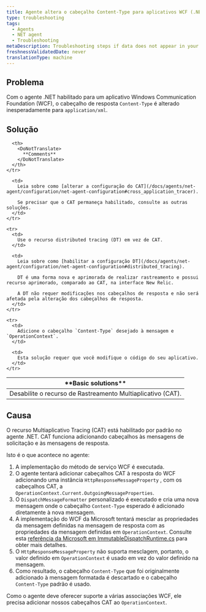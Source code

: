 ```yaml
---
title: Agente altera o cabeçalho Content-Type para aplicativos WCF (.NET)
type: troubleshooting
tags:
  - Agents
  - NET agent
  - Troubleshooting
metaDescription: Troubleshooting steps if data does not appear in your app after you installed the New Relic .NET agent.
freshnessValidatedDate: never
translationType: machine
---
```


## Problema

Com o agente .NET habilitado para um aplicativo Windows Communication Foundation (WCF), o cabeçalho de resposta `Content-Type` é alterado inesperadamente para `application/xml`.

## Solução

<table>
  <thead>
    <tr>
      <th>
        <DoNotTranslate>
          **Basic solutions**
        </DoNotTranslate>
      </th>

      <th>
        <DoNotTranslate>
          **Comments**
        </DoNotTranslate>
      </th>
    </tr>
  </thead>

  <tbody>
    <tr>
      <td>
        Desabilite o recurso de Rastreamento Multiaplicativo (CAT).
      </td>

      <td>
        Leia sobre como [alterar a configuração do CAT](/docs/agents/net-agent/configuration/net-agent-configuration#cross_application_tracer).

        Se precisar que o CAT permaneça habilitado, consulte as outras soluções.
      </td>
    </tr>

    <tr>
      <td>
        Use o recurso distributed tracing (DT) em vez de CAT.
      </td>

      <td>
        Leia sobre como [habilitar a configuração DT](/docs/agents/net-agent/configuration/net-agent-configuration#distributed_tracing).

        DT é uma forma nova e aprimorada de realizar rastreamento e possui recurso aprimorado, comparado ao CAT, na interface New Relic.

        A DT não requer modificações nos cabeçalhos de resposta e não será afetada pela alteração dos cabeçalhos de resposta.
      </td>
    </tr>

    <tr>
      <td>
        Adicione o cabeçalho `Content-Type` desejado à mensagem e `OperationContext`.
      </td>

      <td>
        Esta solução requer que você modifique o código do seu aplicativo.
      </td>
    </tr>
  </tbody>
</table>

## Causa

O recurso Multiaplicativo Tracing (CAT) está habilitado por padrão no agente .NET. CAT funciona adicionando cabeçalhos às mensagens de solicitação e às mensagens de resposta.

Isto é o que acontece no agente:

1. A implementação do método de serviço WCF é executada.
2. O agente tentará adicionar cabeçalhos CAT à resposta do WCF adicionando uma instância `HttpResponseMessageProperty` , com os cabeçalhos CAT, a `OperationContext.Current.OutgoingMessageProperties`.
3. O `DispatchMessageFormatter` personalizado é executado e cria uma nova mensagem onde o cabeçalho `Content-Type` esperado é adicionado diretamente à nova mensagem.
4. A implementação do WCF da Microsoft tentará mesclar as propriedades da mensagem definidas na mensagem de resposta com as propriedades da mensagem definidas em `OperationContext`. Consulte esta [referência da Microsoft em ImmutableDispatchRuntime.cs](https://referencesource.microsoft.com/#System.ServiceModel/System/ServiceModel/Dispatcher/ImmutableDispatchRuntime.cs,725) para obter mais detalhes.
5. O `HttpResponseMessageProperty` não suporta mesclagem, portanto, o valor definido em `OperationContext` é usado em vez do valor definido na mensagem.
6. Como resultado, o cabeçalho `Content-Type` que foi originalmente adicionado à mensagem formatada é descartado e o cabeçalho `Content-Type` padrão é usado.

Como o agente deve oferecer suporte a várias associações WCF, ele precisa adicionar nossos cabeçalhos CAT ao `OperationContext`.